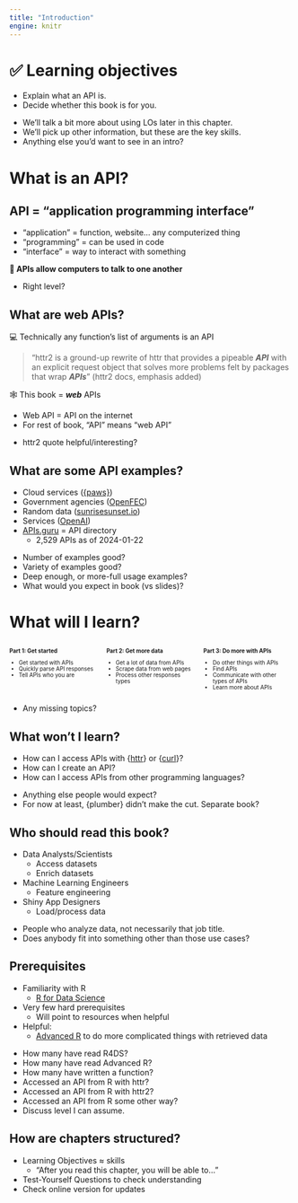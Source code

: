 ```yaml
---
title: "Introduction"
engine: knitr
---
```


# ️✅ Learning objectives

::: nonincremental
-   Explain what an API is.
-   Decide whether this book is for you.
:::

::: notes
-   We'll talk a bit more about using LOs later in this chapter.
-   We'll pick up other information, but these are the key skills.
-   Anything else you'd want to see in an intro?
:::

# What is an API?

## API = "application programming interface"

-   "application" = function, website... any computerized thing
-   "programming" = can be used in code
-   "interface" = way to interact with something

::: fragment
**🤖 APIs allow computers to talk to one another**
:::

::: notes
-   Right level?
:::

## What are web APIs?

::: fragment
💻 Technically any function's list of arguments is an API
:::
::: fragment
> "httr2 is a ground-up rewrite of httr that provides a pipeable ***API*** with an explicit request object that solves more problems felt by packages that wrap ***APIs***" (httr2 docs, emphasis added)
:::
::: fragment
🕸️ This book = ***web*** APIs

-   Web API = API on the internet
-   For rest of book, "API" means "web API"
:::

::: notes
-   httr2 quote helpful/interesting?
:::

## What are some API examples?

-   Cloud services ([{paws}](https://cran.r-project.org/package=paws))
-   Government agencies ([OpenFEC](https://api.open.fec.gov/developers/))
-   Random data ([sunrisesunset.io](https://sunrisesunset.io/api/))
-   Services ([OpenAI](https://openai.com/product))
-   [APIs.guru](https://apis.guru/) = API directory
    -   2,529 APIs as of 2024-01-22

::: notes
-   Number of examples good?
-   Variety of examples good?
-   Deep enough, or more-full usage examples?
-   What would you expect in book (vs slides)?
:::

# What will I learn?

:::: {.columns style="font-size: 0.7em;"}
::: {.column .fragment .incremental width="33%"}
**Part 1: Get started**

-   Get started with APIs
-   Quickly parse API responses
-   Tell APIs who you are
:::
::: {.column .fragment .incremental width="33%"}
**Part 2: Get more data**

-   Get a lot of data from APIs
-   Scrape data from web pages
-   Process other responses types
:::
::: {.column .fragment .incremental width="33%"}
**Part 3: Do more with APIs**

-   Do other things with APIs
-   Find APIs
-   Communicate with other types of APIs
-   Learn more about APIs
:::
::::

::: notes
-   Any missing topics?
:::

## What won't I learn?

-   How can I access APIs with {[httr](https://httr.r-lib.org/)} or {[curl](https://jeroen.r-universe.dev/curl)}?
-   How can I create an API?
-   How can I access APIs from other programming languages?

::: notes
-   Anything else people would expect?
-   For now at least, {plumber} didn't make the cut. Separate book?
:::

## Who should read this book?

-   Data Analysts/Scientists
    -   Access datasets
    -   Enrich datasets
-   Machine Learning Engineers
    -   Feature engineering
-   Shiny App Designers
    -   Load/process data

::: notes
-   People who analyze data, not necessarily that job title.
-   Does anybody fit into something other than those use cases?
:::

## Prerequisites

-   Familiarity with R
    -   [R for Data Science](https://r4ds.hadley.nz/)
-   Very few hard prerequisites
    -   Will point to resources when helpful
-   Helpful:
    -   [Advanced R](https://adv-r.hadley.nz/) to do more complicated things with retrieved data

::: notes
-   How many have read R4DS?
-   How many have read Advanced R?
-   How many have written a function?
-   Accessed an API from R with httr?
-   Accessed an API from R with httr2?
-   Accessed an API from R some other way?
-   Discuss level I can assume.
:::

## How are chapters structured?

-   Learning Objectives ≈ skills
    -   "After you read this chapter, you will be able to..."
-   Test-Yourself Questions to check understanding
-   Check online version for updates
